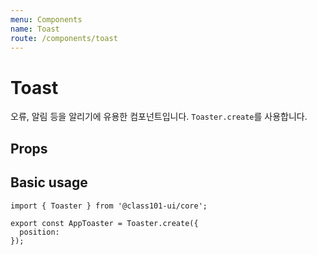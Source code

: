 ```yaml
---
menu: Components
name: Toast
route: /components/toast
---
```



# Toast

오류, 알림 등을 알리기에 유용한 컴포넌트입니다. `Toaster.create`를 사용합니다.

## Props

<PropsTable of={Toast} />

## Basic usage

```tsx
import { Toaster } from '@class101-ui/core';

export const AppToaster = Toaster.create({
  position:
});
```

<Playground>
  <ToastButton />
</Playground>
